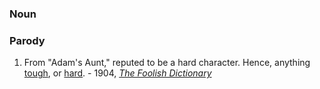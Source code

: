 ===Noun===
===Parody===
#From "Adam's Aunt," reputed to be a hard character.  Hence, anything [[tough]], or [[hard]]. - 1904, ''[[The Foolish Dictionary]]''